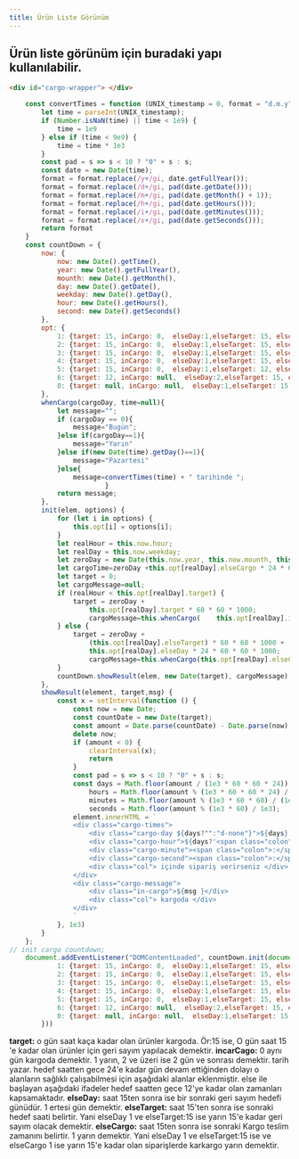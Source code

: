 ```yaml
---
title: Ürün Liste Görünüm
---
```

## Ürün liste görünüm için buradaki yapı kullanılabilir. 



```html title="smarty"
<div id="cargo-wrapper"> </div>
```


```javascript title="javascript"
	const convertTimes = function (UNIX_timestamp = 0, format = "d.m.y") {
		let time = parseInt(UNIX_timestamp);
		if (Number.isNaN(time) || time < 1e9) {
			time = 1e9
		} else if (time < 9e9) {
			time = time * 1e3
		}
		const pad = s => s < 10 ? "0" + s : s;
		const date = new Date(time);
		format = format.replace(/y+/gi, date.getFullYear());
		format = format.replace(/d+/gi, pad(date.getDate()));
		format = format.replace(/m+/gi, pad(date.getMonth() + 1));
		format = format.replace(/h+/gi, pad(date.getHours()));
		format = format.replace(/i+/gi, pad(date.getMinutes()));
		format = format.replace(/s+/gi, pad(date.getSeconds()));
		return format
	}
	const countDown = {
		now: {
			now: new Date().getTime(),
			year: new Date().getFullYear(),
			mounth: new Date().getMonth(),
			day: new Date().getDate(),
			weekday: new Date().getDay(),
			hour: new Date().getHours(),
			second: new Date().getSeconds()
		},
		opt: {
			1: {target: 15, inCargo: 0,  elseDay:1,elseTarget: 15, elseCargo:1},
	        2: {target: 15, inCargo: 0,  elseDay:1,elseTarget: 15, elseCargo:1},
	        3: {target: 15, inCargo: 0,  elseDay:1,elseTarget: 15, elseCargo:1},
	        4: {target: 15, inCargo: 0,  elseDay:1,elseTarget: 15, elseCargo:1},
	        5: {target: 15, inCargo: 0,  elseDay:1,elseTarget: 12, elseCargo:1},
	        6: {target: 12, inCargo: null,  elseDay:2,elseTarget: 15, elseCargo:2},
			0: {target: null, inCargo: null,  elseDay:1,elseTarget: 15, elseCargo:1}
		},
		whenCargo(cargoDay, time=null){
			let message="";
	        if (cargoDay == 0){
				message="Bugün";
			}else if(cargoDay==1){
				message="Yarın"
			}else if(new Date(time).getDay()==1){
				message="Pazartesi"
			}else{
				message=convertTimes(time) + " tarihinde ";
						}
			return message;
		},
		init(elem, options) {
			for (let i in options) {
				this.opt[i] = options[i];
			}
			let realHour = this.now.hour;
			let realDay = this.now.weekday;
			let zeroDay = new Date(this.now.year, this.now.mounth, this.now.day, 0, 0, 0).getTime();
			let cargoTime=zeroDay +this.opt[realDay].elseCargo * 24 * 60 * 60 * 1000;
			let target = 0;
			let cargoMessage=null;
			if (realHour < this.opt[realDay].target) {
				target = zeroDay + 
					this.opt[realDay].target * 60 * 60 * 1000;
					cargoMessage=this.whenCargo(	this.opt[realDay].inCargo, cargoTime)
			} else {
				target = zeroDay +
					(this.opt[realDay].elseTarget) * 60 * 60 * 1000 +
					this.opt[realDay].elseDay * 24 * 60 * 60 * 1000;
					cargoMessage=this.whenCargo(this.opt[realDay].elseCargo, cargoTime)
			}
			countDown.showResult(elem, new Date(target), cargoMessage)
		},
		showResult(element, target,msg) {
			const x = setInterval(function () {
				const now = new Date;
				const countDate = new Date(target);
				const amount = Date.parse(countDate) - Date.parse(now);
				delete now;
				if (amount < 0) {
					clearInterval(x);
					return
				}
				const pad = s => s < 10 ? "0" + s : s;
				const days = Math.floor(amount / (1e3 * 60 * 60 * 24)),
					hours = Math.floor(amount % (1e3 * 60 * 60 * 24) / (1e3 * 60 * 60)),
					minutes = Math.floor(amount % (1e3 * 60 * 60) / (1e3 * 60)),
					seconds = Math.floor(amount % (1e3 * 60) / 1e3);
				element.innerHTML = `
			    <div class="cargo-times">
					<div class="cargo-day ${days?"":"d-none"}">${days} <span class="infos">Gün</span>  </div>
					<div class="cargo-hour">${days?'<span class="colon">:</span>':""}${pad(hours)} <span class="infos">Saat</span></div>
					<div class="cargo-minute"><span class="colon">:</span>${pad(minutes)} <span class="infos">Dakika</span></div>
					<div class="cargo-second"><span class="colon">:</span>${pad(seconds)} <span class="infos">Saniye</span></div>
					<div class="col"> içinde sipariş verirseniz </div>
				</div>
				<div class="cargo-message">
					<div class="in-cargo">${msg }</div>
					<div class="col"> kargoda </div>
				</div>
				`
			}, 1e3)
		}
	};
// init cargo countdown;
    document.addEventListener("DOMContentLoaded", countDown.init(document.querySelector("#cargo-wrapper"), {
            1: {target: 15, inCargo: 0,  elseDay:1,elseTarget: 15, elseCargo:1}, // pazartesi
			2: {target: 15, inCargo: 0,  elseDay:1,elseTarget: 15, elseCargo:1}, // sali
			3: {target: 15, inCargo: 0,  elseDay:1,elseTarget: 15, elseCargo:1}, //çarşamba
			4: {target: 15, inCargo: 0,  elseDay:1,elseTarget: 15, elseCargo:1}, // perşembe
			5: {target: 15, inCargo: 0,  elseDay:1,elseTarget: 15, elseCargo:1}, //cuma
			6: {target: 12, inCargo: null,  elseDay:2,elseTarget: 15, elseCargo:2}, // cumartesi
			0: {target: null, inCargo: null,  elseDay:1,elseTarget: 15, elseCargo:1} // pazar
		}))
``` 



<p>
    <strong>target:</strong> o gün saat kaça kadar olan ürünler kargoda. Ör:15 ise, O gün saat 15 'e kadar olan ürünler için geri sayım yapılacak demektir.
    <strong>incarCago:</strong> 0 aynı gün kargoda demektir. 1 yarın, 2 ve üzeri ise 2 gün ve sonrası demektir. tarih yazar. hedef saatten gece 24'e kadar gün devam ettiğinden dolayı o alanların sağlıklı çalışabilmesi için aşağıdaki alanlar eklenmiştir. else ile başlayan aşağıdaki ifadeler hedef saatten gece 12'ye kadar olan zamanları kapsamaktadır. 
    <strong>elseDay:</strong> saat 15ten sonra ise bir sonraki geri sayım hedefi günüdür. 1 ertesi gün demektir. 
    <strong>elseTarget:</strong> saat 15'ten sonra ise sonraki hedef saati belirtir. Yani elseDay 1 ve elseTarget:15 ise yarın 15'e kadar geri sayım olacak demektir.
    <strong>elseCargo:</strong> saat 15ten sonra ise sonraki Kargo teslim zamanını belirtir. 1 yarın demektir.  Yani elseDay 1 ve elseTarget:15 ise ve elseCargo 1 ise yarın 15'e kadar olan siparişlerde karkargo yarın demektir.
</p>

